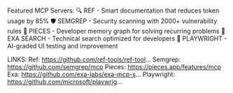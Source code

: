 Featured MCP Servers:
🔍 REF - Smart documentation that reduces token usage by 85%
🛡️ SEMGREP - Security scanning with 2000+ vulnerability rules
🧠 PIECES - Developer memory graph for solving recurring problems
🔎 EXA SEARCH - Technical search optimized for developers
🎨 PLAYWRIGHT - AI-graded UI testing and improvement

LINKS:
Ref: https://github.com/ref-tools/ref-tool...
Semgrep: https://github.com/semgrep/mcp
Pieces: https://pieces.app/features/mcp
Exa: https://github.com/exa-labs/exa-mcp-s...
Playwright: https://github.com/microsoft/playwrig...

